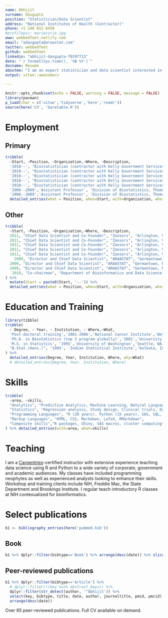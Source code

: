 ```yaml
---
name: Abhijit
surname: Dasgupta
position: "Statistician/Data Scientist"
address: "National Institutes of Health (Contractor)"
phone: +1 240 813 8458
#profilepic: mariecurie.jpg
www: webbedfeet.netlify.com
email: "adasgupta@araastat.com"
twitter: webbedfeet
github: webbedfeet
linkedin: "abhijit-dasgupta-70197713"
date: "`r format(Sys.time(), '%B %Y')`"
docname: Resume
aboutme: "I am an expert statistician and data scientist interested in multidisciplinary collaborations to understand and solve problems using modern data analytic tools and techniques. I work at the interface of statistics and machine learning, and have extensive experience (SME) in statistical methods, study design, machine learning and data visualization. I am an expert in using R and Python for data analytics and data science applied to a wide variety of disciplines, with over 20 years experience. I am an excellent communicator and teacher who can explain technical details well to a non-technical audience. I am also interested in the mentoring, education and training of the next generation of data scientists."
output: vitae::awesomecv

---
```


```r
knitr::opts_chunk$set(echo = FALSE, warning = FALSE, message = FALSE)
library(pacman)
p_load(char = c('vitae','tidyverse','here','readr'))
source(here('CV', 'baretable.R'))
```

# Employment
## Primary
```r
tribble(
  ~Start, ~Position, ~Organization,~Where, ~Description,
  '2010--', "Biostatistician (contractor with Kelly Government Services)", "National Institute for Arthritis, Musculoskeletal and Skin Diseases, NIH", "Bethesda, MD","Statistical and Machine Learning analyses with applications in Rheumatology",
  '2010--', "Biostatistician (contractor with Kelly Government Services)", "National Institute for Arthritis, Musculoskeletal and Skin Diseases, NIH", "Bethesda, MD","Computational statistics, Bayesian methods, machine learning, simulation, survival analysis, regression, visualization",
  '2010--', "Biostatistician (contractor with Kelly Government Services)", "National Institute for Arthritis, Musculoskeletal and Skin Diseases, NIH", "Bethesda, MD","Clinical trials, large administrative databases (Medicare, NIS, NHANES), Bioinformatics",
  '2010--', "Biostatistician (contractor with Kelly Government Services)", "National Institute for Arthritis, Musculoskeletal and Skin Diseases, NIH", "Bethesda, MD","Manage and mentor postdoctoral and clinical fellows",
  '2010--', "Biostatistician (contractor with Kelly Government Services)", "National Institute for Arthritis, Musculoskeletal and Skin Diseases, NIH", "Bethesda, MD","Serve on Data Safety Monitoring Boards for National Institute of Mental Health sponsored clinical trials",
  '2006--2009','Assistant Professor', 'Division of Biostatistics, Thomas Jefferson University','Philadelphia, PA','Methodological research',
  '2006--2009','Assistant Professor', 'Division of Biostatistics, Thomas Jefferson University','Philadelphia, PA','Oncology bioinformatics') %>% 
  detailed_entries(what = Position, when=Start, with=Organization, where = Where, why=Description)
```

## Other

```r
tribble(
  ~Start, ~Position, ~Organization,~Where, ~Description,
  2011, "Chief Data Scientist and Co-Founder", "Zansors", "Arlington, VA","Lead technical efforts in R&D, product development in a healthcare sensors startup",
  2011, "Chief Data Scientist and Co-Founder", "Zansors", "Arlington, VA","Algorithms, signal processing, analytics, data visualization",
  2011, "Chief Data Scientist and Co-Founder", "Zansors", "Arlington, VA","Supervise engineers, app developers, UI/UX experts",
  2011, "Chief Data Scientist and Co-Founder", "Zansors", "Arlington, VA","Principal Investigator on several NIH SBIR grants awarded to Zansors",
  2011, "Chief Data Scientist and Co-Founder", "Zansors", "Arlington, VA","Serve as reviewer for NIH SBIR panels on neurobiology and technology",
    2009, "Director and Chief Data Scientist", "ARAASTAT", "Germantown, MD", "Statistics and Data Science consultant",
  2009, "Director and Chief Data Scientist", "ARAASTAT", "Germantown, MD","Statistical and predictive analytics, data visualization",
  2009, "Director and Chief Data Scientist", "ARAASTAT", "Germantown, MD","Grant writing",
   2018, "Co-chairman", "Department of Bioinformatics and Data Science, FAES Graduate School at NIH","Bethesda, MD", "Oversee the data science and bioinformatics cirruculum, teach two high-demand classes in R (Practical R and Data Visualization using R)",
) %>% 
  mutate(Start = paste0(Start, '--')) %>% 
  detailed_entries(what = Position, when=Start, with=Organization, where = Where, why=Description)


```

# Education and Training

```r
library(tibble)
tribble(
  ~ Degree, ~ Year, ~ Institution, ~ Where,~What,
  'Post-doctoral training','2001-2006','National Cancer Institute','Bethesda, MD','Genetic epidemiology, statistical genetics, bioinformatics',
  'Ph.D. in Biostatistics (top 3 program globally)','2001','University of Washington','Seattle, WA',NA,
  'M.S. in Statistics', '1995','University of Washington','Seattle, WA',NA,
  "B.Stat.(Hons.)", '1993', 'Indian Statistical Institute','Kolkata, India',NA
) %>% 
  detailed_entries(Degree, Year, Institution, Where, why=What)
  # detailed_entries(Degree, Year, Institution, Where)
```

# Skills

```r
tribble(
  ~area, ~skills,
  "Analytics", "Predictive Analytics, Machine Learning, Natural Language Processing, Feature engineering, Cross-validation",
  "Statistics", "Regression analysis, Study design, Clinical trials, Data visualization, Survival analysis, Bayesian analysis, Simulation, Bioinformatics, Propensity scores",
  "Programming Languages", "R (20 years), Python (15 years), SAS, SQL, Stata, C++, BASH",
  "Markup Languages", "HTML, CSS, Markdown, LaTeX, RMarkdown",
  "Composite skills","R packages, Shiny, SAS macros, cluster computing" 
) %>% detailed_entries(with=area, what=skills)

```

# Teaching
I am a [Carpentries](https://www.carpentries.org)-certified instructor with extensive experience 
teaching data science using R and Python to a wide variety of corporate,
government and academic audiences. My classes have included programming neophytes as well as 
experienced analysts looking to enhance their skills. Workshop and training clients include NIH, Freddie Mac, the State Department and Brookings Institute. I regular teach introductory R classes at NIH contexualized for bioinformatics.


# Select publications

```r

b1 <- bibliography_entries(here('pubmed.bib')) 

```

## Book

```r

b1 %>% dplyr::filter(bibtype=='Book') %>% arrange(desc(date)) %>% slice(2)


```

## Peer-reviewed publications

```r

b1 %>% dplyr::filter(bibtype=='Article') %>%
  # dplyr::filter(!(key %in% abstract_keys)) %>%
  dplyr::filter(str_detect(author, '^Abhijit')) %>% 
  select(key, bibtype, title, date, author, journaltitle, pmid, pmcid) %>%
  arrange(desc(date))

```

Over 65 peer-reviewed publications. Full CV available on demand.  

